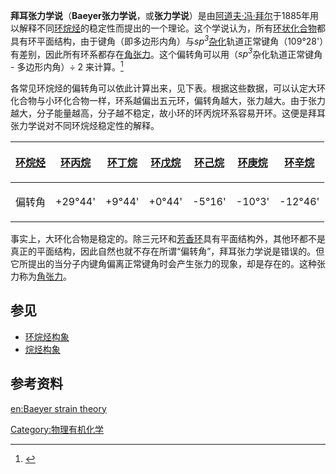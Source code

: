 '''拜耳张力学说'''（'''Baeyer张力学说'''，或'''张力学说'''）是由[[阿道夫·冯·拜尔|阿道夫·冯·拜尔]]于1885年用以解释不同[[环烷烃|环烷烃]]的稳定性而提出的一个理论。这个学说认为，所有[[环状化合物|环状化合物]]都具有环平面结构，由于键角（即多边形内角）与''sp<sup>3</sup>''[[杂化|杂化]]轨道正常键角（109°28'）有差别，因此所有环系都存在[[角张力|角张力]]。这个偏转角可以用（''sp<sup>3</sup>''杂化轨道正常键角 - 多边形内角）÷ 2 来计算。<ref name="meijere">{{cite journal | title = Adolf von Baeyer: Winner of the Nobel Prize for Chemistry 1905 | author = Armin de Meijere | journal = [[Angewandte_Chemie_International_Edition|Angew. Chem.]] | volume = 44 | issue = 48 | pages = 7836–7840 | date = 2005 | url = http://www3.interscience.wiley.com/cgi-bin/abstract/112190460/ABSTRACT | doi = 10.1002/anie.200503351 | format = abstract | access-date = 2008-10-31 | archive-date = 2012-12-10 | archive-url = https://archive.today/20121210203036/http://www3.interscience.wiley.com/cgi-bin/abstract/112190460/ABSTRACT | dead-url = yes }}</ref>

各常见环烷烃的偏转角可以依此计算出来，见下表。根据这些数据，可以认定大环化合物与小环化合物一样，环系越偏出五元环，偏转角越大，张力越大。由于张力越大，分子能量越高，分子越不稳定，故小环的环丙烷环系容易开环。这便是拜耳张力学说对不同环烷烃稳定性的解释。

{|align="center" class="wikitable" style="text-align:center; width:550px; height:80px" 
|-
![[环烷烃|环烷烃]]
|[[环丙烷|环丙烷]]
|[[环丁烷|环丁烷]]
|[[环戊烷|环戊烷]]
|[[环己烷|环己烷]]
|[[环庚烷|环庚烷]]
|[[环辛烷|环辛烷]]
|-
!偏转角
| +29°44'
| +9°44'
| +0°44'
| -5°16'
| -10°3'
| -12°46'
|}

事实上，大环化合物是稳定的。除三元环和[[芳香环|芳香环]]具有平面结构外，其他环都不是真正的平面结构，因此自然也就不存在所谓“偏转角”，拜耳张力学说是错误的。但它所提出的当分子内键角偏离正常键角时会产生张力的现象，却是存在的。这种张力称为[[角张力|角张力]]。

==参见==
*[[环烷烃构象|环烷烃构象]]
*[[烷烃构象|烷烃构象]]

== 参考资料 ==
<div class="references-small">
<references />
</div>

[[Category:物理有机化学|Category:物理有机化学]]

[[en:Baeyer_strain_theory|en:Baeyer strain theory]]